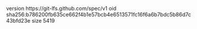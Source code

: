 version https://git-lfs.github.com/spec/v1
oid sha256:b786200fb635ce662f4b1e57bcb4e6513571fc16f6a6b7bdc5b86d7c43bfd23e
size 5419
